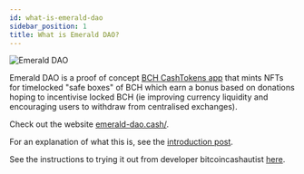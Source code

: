 ```yaml
---
id: what-is-emerald-dao
sidebar_position: 1
title: What is Emerald DAO?
---
```



<img src={emeraldDaoUrl} alt="Emerald DAO" />

Emerald DAO is a proof of concept [BCH CashTokens app](/faqs/Tech/what-is-cashtokens) that mints NFTs for timelocked "safe boxes" of BCH which earn a bonus based on donations hoping to incentivise locked BCH (ie improving currency liquidity and encouraging users to withdraw from centralised exchanges).

Check out the website [emerald-dao.cash/](https://emerald-dao.cash/).

For an explanation of what this is, see the [introduction post](https://www.reddit.com/r/cashtokens/comments/134ghje/i_present_you_the_emerald_vault_dao_powered_by/).

See the instructions to trying it out from developer bitcoincashautist [here](https://www.reddit.com/r/cashtokens/comments/13ibe1c/how_do_i_get_emerald_dao_token/).
